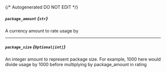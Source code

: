 {/* Autogenerated DO NOT EDIT  */}
##### `package_amount` *{`str`}*
A currency amount to rate usage by

---
##### `package_size` *{`Optional[int]`}*
An integer amount to represent package size. For example, 1000 here would divide usage by 1000 before multiplying by package_amount in rating

